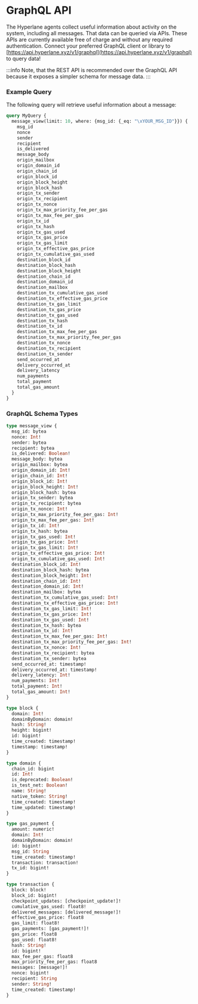 # GraphQL API

The Hyperlane agents collect useful information about activity on the system, including all messages. That data can be queried via APIs. These APIs are currently available free of charge and without any required authentication. Connect your preferred GraphQL client or library to [https://api.hyperlane.xyz/v1/graphql](https://api.hyperlane.xyz/v1/graphql) to query data!

:::info
Note, that the REST API is recommended over the GraphQL API because it exposes a simpler schema for message data.&#x20;
:::

### Example Query

The following query will retrieve useful information about a message:

```graphql
query MyQuery {
  message_view(limit: 10, where: {msg_id: {_eq: "\xYOUR_MSG_ID"}}) {
    msg_id
    nonce
    sender
    recipient
    is_delivered
    message_body
    origin_mailbox
    origin_domain_id
    origin_chain_id
    origin_block_id
    origin_block_height
    origin_block_hash
    origin_tx_sender
    origin_tx_recipient
    origin_tx_nonce
    origin_tx_max_priority_fee_per_gas
    origin_tx_max_fee_per_gas
    origin_tx_id
    origin_tx_hash
    origin_tx_gas_used
    origin_tx_gas_price
    origin_tx_gas_limit
    origin_tx_effective_gas_price
    origin_tx_cumulative_gas_used
    destination_block_id
    destination_block_hash
    destination_block_height
    destination_chain_id
    destination_domain_id
    destination_mailbox
    destination_tx_cumulative_gas_used
    destination_tx_effective_gas_price
    destination_tx_gas_limit
    destination_tx_gas_price
    destination_tx_gas_used
    destination_tx_hash
    destination_tx_id
    destination_tx_max_fee_per_gas
    destination_tx_max_priority_fee_per_gas
    destination_tx_nonce
    destination_tx_recipient
    destination_tx_sender
    send_occurred_at
    delivery_occurred_at
    delivery_latency
    num_payments
    total_payment
    total_gas_amount
  }
}
```

### GraphQL Schema Types

```graphql
type message_view {
  msg_id: bytea
  nonce: Int!
  sender: bytea
  recipient: bytea
  is_delivered: Boolean!
  message_body: bytea
  origin_mailbox: bytea
  origin_domain_id: Int!
  origin_chain_id: Int!
  origin_block_id: Int!
  origin_block_height: Int!
  origin_block_hash: bytea
  origin_tx_sender: bytea
  origin_tx_recipient: bytea
  origin_tx_nonce: Int!
  origin_tx_max_priority_fee_per_gas: Int!
  origin_tx_max_fee_per_gas: Int!
  origin_tx_id: Int!
  origin_tx_hash: bytea
  origin_tx_gas_used: Int!
  origin_tx_gas_price: Int!
  origin_tx_gas_limit: Int!
  origin_tx_effective_gas_price: Int!
  origin_tx_cumulative_gas_used: Int!
  destination_block_id: Int!
  destination_block_hash: bytea
  destination_block_height: Int!
  destination_chain_id: Int!
  destination_domain_id: Int!
  destination_mailbox: bytea
  destination_tx_cumulative_gas_used: Int!
  destination_tx_effective_gas_price: Int!
  destination_tx_gas_limit: Int!
  destination_tx_gas_price: Int!
  destination_tx_gas_used: Int!
  destination_tx_hash: bytea
  destination_tx_id: Int!
  destination_tx_max_fee_per_gas: Int!
  destination_tx_max_priority_fee_per_gas: Int!
  destination_tx_nonce: Int!
  destination_tx_recipient: bytea
  destination_tx_sender: bytea
  send_occurred_at: timestamp!
  delivery_occurred_at: timestamp!
  delivery_latency: Int!
  num_payments: Int!
  total_payment: Int!
  total_gas_amount: Int!
}

type block {
  domain: Int!
  domainByDomain: domain!
  hash: String!
  height: bigint!
  id: bigint!
  time_created: timestamp!
  timestamp: timestamp!
}

type domain {
  chain_id: bigint
  id: Int!
  is_deprecated: Boolean!
  is_test_net: Boolean!
  name: String!
  native_token: String!
  time_created: timestamp!
  time_updated: timestamp!
}

type gas_payment {
  amount: numeric!
  domain: Int!
  domainByDomain: domain!
  id: bigint!
  msg_id: String
  time_created: timestamp!
  transaction: transaction!
  tx_id: bigint!
}

type transaction {
  block: block!
  block_id: bigint!
  checkpoint_updates: [checkpoint_update!]!
  cumulative_gas_used: float8!
  delivered_messages: [delivered_message!]!
  effective_gas_price: float8
  gas_limit: float8!
  gas_payments: [gas_payment!]!
  gas_price: float8
  gas_used: float8!
  hash: String!
  id: bigint!
  max_fee_per_gas: float8
  max_priority_fee_per_gas: float8
  messages: [message!]!
  nonce: bigint!
  recipient: String
  sender: String!
  time_created: timestamp!
}
```
